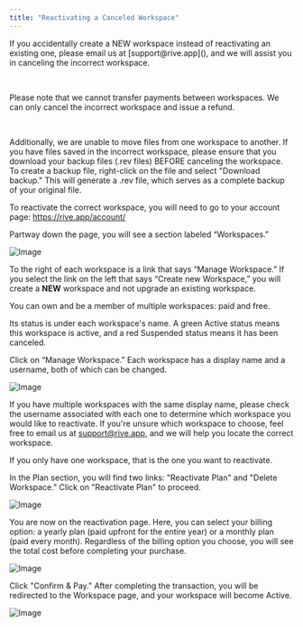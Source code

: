 ```yaml
---
title: "Reactivating a Canceled Workspace"
---
```


<Warning>
  If you accidentally create a NEW workspace instead of reactivating an existing one, please email us at [support@rive.app](), and we will assist you in canceling the incorrect workspace.

   

  Please note that we cannot transfer payments between workspaces. We can only cancel the incorrect workspace and issue a refund.

   

  Additionally, we are unable to move files from one workspace to another. If you have files saved in the incorrect workspace, please ensure that you download your backup files (.rev files) BEFORE canceling the workspace. To create a backup file, right-click on the file and select "Download backup." This will generate a .rev file, which serves as a complete backup of your original file.
</Warning>

To reactivate the correct workspace, you will need to go to your account page: https://rive.app/account/

Partway down the page, you will see a section labeled “Workspaces.”

![Image](https://ucarecdn.com/ab39b89f-7ff4-4d09-b6e0-72f9d31b1078/)

To the right of each workspace is a link that says “Manage Workspace.” If you select the link on the left that says “Create new Workspace,” you will create a **NEW** workspace and not upgrade an existing workspace.

<Info>
  You can own and be a member of multiple workspaces: paid and free.
</Info>

Its status is under each workspace's name. A green Active status means this workspace is active, and a red Suspended status means it has been canceled.

Click on “Manage Workspace.” Each workspace has a display name and a username, both of which can be changed.

![Image](https://ucarecdn.com/7cf5a1d9-940d-40e0-a094-73079ad95469/)

If you have multiple workspaces with the same display name, please check the username associated with each one to determine which workspace you would like to reactivate. If you're unsure which workspace to choose, feel free to email us at [support@rive.app](mailto:support@rive.app), and we will help you locate the correct workspace.

If you only have one workspace, that is the one you want to reactivate.

In the Plan section, you will find two links: "Reactivate Plan" and "Delete Workspace." Click on "Reactivate Plan" to proceed.

![Image](https://ucarecdn.com/67685588-c8ed-414c-853a-a35ce8eab2cb/)

You are now on the reactivation page. Here, you can select your billing option: a yearly plan (paid upfront for the entire year) or a monthly plan (paid every month). Regardless of the billing option you choose, you will see the total cost before completing your purchase.

![Image](https://ucarecdn.com/6407af2f-731f-4633-8f2d-42f0729768ef/)

Click "Confirm & Pay." After completing the transaction, you will be redirected to the Workspace page, and your workspace will become Active.

![Image](https://ucarecdn.com/995eb92a-adb4-4f83-80da-ed92307a032a/)